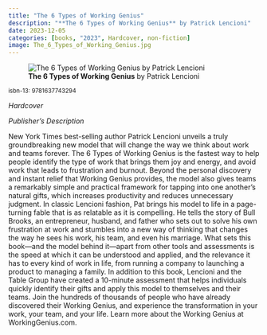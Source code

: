 ```yaml
---
title: "The 6 Types of Working Genius"
description: "**The 6 Types of Working Genius** by Patrick Lencioni"
date: 2023-12-05
categories: [books, "2023", Hardcover, non-fiction]
image: The_6_Types_of_Working_Genius.jpg
---
```

![**The 6 Types of Working Genius** by Patrick Lencioni](The_6_Types_of_Working_Genius.jpg){fig-align="left"}

<sup>isbn-13: 9781637743294</sup>

*Hardcover*

*Publisher's Description*

New York Times best-selling author Patrick Lencioni unveils a truly
groundbreaking new model that will change the way we think about work and
teams forever. The 6 Types of Working Genius is the fastest way to help
people identify the type of work that brings them joy and energy, and avoid
work that leads to frustration and burnout. Beyond the personal discovery
and instant relief that Working Genius provides, the model also gives teams
a remarkably simple and practical framework for tapping into one another’s
natural gifts, which increases productivity and reduces unnecessary
judgment. In classic Lencioni fashion, Pat brings his model to life in a
page-turning fable that is as relatable as it is compelling. He tells the
story of Bull Brooks, an entrepreneur, husband, and father who sets out to
solve his own frustration at work and stumbles into a new way of thinking
that changes the way he sees his work, his team, and even his marriage.
What sets this book—and the model behind it—apart from other tools and
assessments is the speed at which it can be understood and applied, and the
relevance it has to every kind of work in life, from running a company to
launching a product to managing a family. In addition to this book,
Lencioni and the Table Group have created a 10-minute assessment that helps
individuals quickly identify their gifts and apply this model to themselves
and their teams. Join the hundreds of thousands of people who have already
discovered their Working Genius, and experience the transformation in your
work, your team, and your life. Learn more about the Working Genius at
WorkingGenius.com.